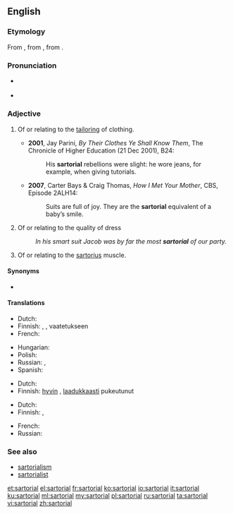 ==English==
{{was wotd|2009|November|30}}
===Etymology===
From {{etyl|NL.|en}} {{term|sartorius||pertaining to a tailor|lang=la}}, from {{etyl|LL.|en}} {{m|la|sartor||tailor}}, from {{etyl|la|en}} {{term|sarcire||to patch, mend|lang=la}}.

===Pronunciation===
* {{a|UK}} {{IPA|/sɑːˈtɔː.ɹi.əl/|lang=en}}
* {{a|US}} {{IPA|/sɑɹˈtɔɹ.i.əl/|lang=en}}

===Adjective===
{{en-adj|more}}

# {{context|not comparable|lang=en}} Of or relating to the [[tailor]]ing of clothing.
#* '''2001''', Jay Parini, ''By Their Clothes Ye Shall Know Them'', The Chronicle of Higher Education (21 Dec 2001), B24:
#*: His '''sartorial''' rebellions were slight: he wore jeans, for example, when giving tutorials.
#* '''2007''', Carter Bays & Craig Thomas, ''How I Met Your Mother'', CBS, Episode 2ALH14:
#*: Suits are full of joy. They are the '''sartorial''' equivalent of a baby’s smile.
# {{senseid|en|quality of dress}} Of or relating to the quality of dress
#: ''In his smart suit Jacob was by far the most '''sartorial''' of our party.''
# {{context|anatomy|lang=en}} Of or relating to the [[sartorius]] muscle.

====Synonyms====
* {{sense|pertaining to clothing}} {{l|en|vestiary}}

====Translations====
{{trans-top|of or relating to tailoring or clothing}}
* Dutch: {{t+|nl|kleermakers|alt=kleermakers-}}
* Finnish: {{t|fi|pukeutuminen|alt=pukeutumis-}}, {{t+|fi|vaatetus|alt=vaatetukseen}} {{t|fi|liittyvä}}, vaatetukseen {{t|fi|kohdistuva}}
* French: {{t+|fr|vestimentaire}}
{{trans-mid}}
* Hungarian: {{t|hu|szabászati}}
* Polish: {{t+|pl|krawiecki}}
* Russian: {{t+|ru|портно́вский}}, {{t+|ru|портня́жный}}
* Spanish: {{t|es|sartorial}}
{{trans-bottom}}

{{trans-top|of or relating to quality of dress}}
* Dutch: {{t+|nl|vestimentaire}}
* Finnish: [[hyvin#Finnish|hyvin]] {{t|fi|pukeutunut}}, [[laadukkaasti#Finnish|laadukkaasti]] pukeutunut
{{trans-mid}}
{{trans-bottom}}

{{trans-top|anatomy: of sartorius}}
* Dutch: {{t|nl|kleermakerspier|alt=betreffende de kleermakerspier}}
* Finnish: {{t|fi|räätälinlihas|alt=räätälinlihas-}}, {{t|fi|räätälinlihas|alt=räätälinlihakseen}} {{t|fi|liittyvä}}
{{trans-mid}}
* French: {{t|fr|muscle couturier|alt=concernant le muscle couturier}}
* Russian: {{t+|ru|портня́жный}}
{{trans-bottom}}

===See also===
* [[sartorialism]]
* [[sartorialist]]

[[et:sartorial]]
[[el:sartorial]]
[[fr:sartorial]]
[[ko:sartorial]]
[[io:sartorial]]
[[it:sartorial]]
[[ku:sartorial]]
[[ml:sartorial]]
[[my:sartorial]]
[[pl:sartorial]]
[[ru:sartorial]]
[[ta:sartorial]]
[[vi:sartorial]]
[[zh:sartorial]]